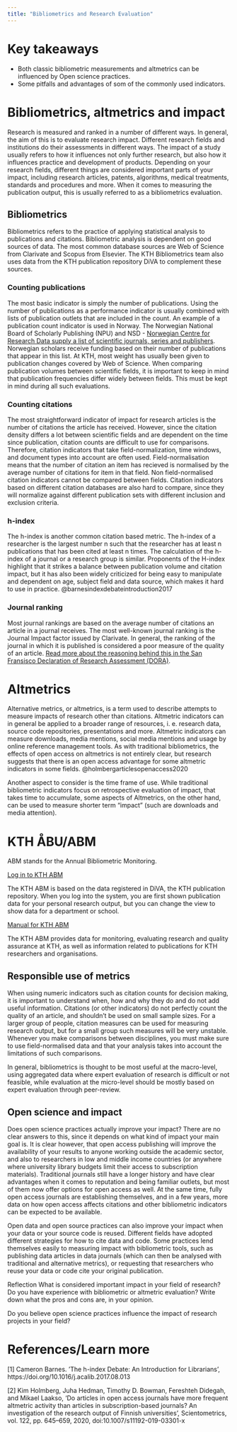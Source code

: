 ```yaml
---
title: "Bibliometrics and Research Evaluation"
---
```


# Key takeaways
- Both classic bibliometric measurements and altmetrics can be influenced by Open science practices.
- Some pitfalls and advantages of som of the commonly used indicators.

# Bibliometrics, altmetrics and impact
Research is measured and ranked in a number of different ways. In general, the aim of this is to evaluate research impact. Different research fields and institutions do their assessments in different ways. The impact of a study usually refers to how it influences not only further research, but also how it influences practice and development of products. Depending on your research fields, different things are considered important parts of your impact, including research articles, patents, algorithms, medical treatments, standards and procedures and more. When it comes to measuring the publication output, this is usually referred to as a bibliometrics evaluation.

## Bibliometrics
Bibliometrics refers to the practice of applying statistical analysis to publications and citations. Bibliometric analysis is dependent on good sources of data. The most common database sources are Web of Science from Clarivate and Scopus from Elsevier. The KTH Bibliometrics team also uses data from the KTH publication repository DiVA to complement these sources. 

### Counting publications
The most basic indicator is simply the number of publications. Using the number of publications as a performance indicator is usually combined with lists of publication outlets that are included in the count. An example of a publication count indicator is used in Norway. The Norwegian National Board of Scholarly Publishing (NPU) and NSD - [Norwegian Centre for Research Data supply a list of scientific journals, series and publishers](https://dbh.nsd.uib.no/publiseringskanaler/Forside). Norwegian scholars receive funding based on their number of publications that appear in this list. At KTH, most weight has usually been given to publication changes covered by Web of Science. When comparing publication volumes between scientific fields, it is important to keep in mind that publication frequencies differ widely between fields. This must be kept in mind during all such evaluations.

### Counting citations
The most straightforward indicator of impact for research articles is the number of citations the article has received. However, since the citation density differs a lot between scientific fields and are dependent on the time since publication, citation counts are difficult to use for comparisons. Therefore, citation indicators that take field-normalization, time windows, and document types into account are often used. Field-normalisation means that the number of citation an item has recieved is normalised by the average number of citations for item in that field. Non field-normalised citation indicators cannot be compared between fields. Citation indicators based on different citation databases are also hard to compare, since they will normalize against different publication sets with different inclusion and exclusion criteria.

### h-index
The h-index is another common citation based metric. The h-index of a researcher is the largest number n such that the researcher has at least n publications that has been cited at least n times. The calculation of the h-index of a journal or a research group is similar. Proponents of the H-index highlight that it strikes a balance between publication volume and citation impact, but it has also been widely criticized for being easy to manipulate and dependent on age, subject field and data source, which makes it hard to use in practice. @barnesindexdebateintroduction2017 

### Journal ranking
Most journal rankings are based on the average number of citations an article in a journal receives. The most well-known journal ranking is the Journal Impact factor issued by Clarivate. In general, the ranking of the journal in which it is published is considered a poor measure of the quality of an article. [Read more about the reasoning behind this in the San Fransisco Declaration of Research Assessment (DORA)](https://sfdora.org/read/). 

# Altmetrics
Alternative metrics, or altmetrics, is a term used to describe attempts to measure impacts of research other than citations. Altmetric indicators can in general be applied to a broader range of resources, i. e. research data, source code repositories, presentations and more. Altmetric indicators can measure downloads, media mentions, social media mentions and usage by online reference management tools. As with traditional bibliometrics, the effects of open access on altmetrics is not entirely clear, but research suggests that there is an open access advantage for some altmetric indicators in some fields. @holmbergarticlesopenaccess2020

Another aspect to consider is the time frame of use. While traditional bibliometric indicators focus on retrospective evaluation of impact, that takes time to accumulate, some aspects of Altmetrics, on the other hand, can be used to measure shorter term “impact” (such are downloads and media attention).

# KTH ÅBU/ABM
ABM stands for the Annual Bibliometric Monitoring. 

[Log in to KTH ABM](https://abm.sys.kth.se/app/abm)

The KTH ABM is based on the data registered in DiVA, the KTH publication repository. When you log into the system, you are first shown publication data for your personal research output, but you can change the view to show data for a department or school. 

[Manual for KTH ABM](https://kth-library.github.io/abm/ABM_guide.pdf) 

The KTH ABM provides data for monitoring, evaluating research and quality assurance at KTH, as well as information related to publications for KTH researchers and organisations.

## Responsible use of metrics
When using numeric indicators such as citation counts for decision making, it is important to understand when, how and why they do and do not add useful information. Citations (or other indicators) do not perfectly count the quality of an article, and shouldn't be used on small sample sizes. For a larger group of people, citation measures can be used for measuring research output, but for a small group such measures will be very unstable. Whenever you make comparisons between disciplines, you must make sure to use field-normalised data and that your analysis takes into account the limitations of such comparisons.

In general, bibliometrics is thought to be most useful at the macro-level, using aggregated data where expert evaluation of research is difficult or not feasible, while evaluation at the micro-level should be mostly based on expert evaluation through peer-review.

## Open science and impact
Does open science practices actually improve your impact? There are no clear answers to this, since it depends on what kind of impact your main goal is. It is clear however, that open access publishing will improve the availability of your results to anyone working outside the academic sector, and also to researchers in low and middle income countries (or anywhere where university library budgets limit their access to subscription materials). Traditional journals still have a longer history and have clear advantages when it comes to reputation and being familiar outlets, but most of them now offer options for open access as well. At the same time, fully open access journals are establishing themselves, and in a few years, more data on how open access affects citations and other bibliometric indicators can be expected to be available.

Open data and open source practices can also improve your impact when your data or your source code is reused. Different fields have adopted different strategies for how to cite data and code. Some practices lend themselves easily to measuring impact with bibliometric tools, such as publishing data articles in data journals (which can then be analysed with traditional and alternative metrics), or requesting that researchers who reuse your data or code cite your original publication.

Reflection
What is considered important impact in your field of research? Do you have experience with bibliometric or altmetric evaluation? Write down what the pros and cons are, in your opinion.

Do you believe open science practices influence the impact of research projects in your field?

# References/Learn more
::: {#refs}
:::
[1] Cameron Barnes. ’The h-index Debate: An Introduction for Librarians’, https://doi.org/10.1016/j.acalib.2017.08.013

[2] Kim Holmberg, Juha Hedman, Timothy D. Bowman, Fereshteh Didegah, and Mikael Laakso, ‘Do articles in open access journals have more frequent altmetric activity than articles in subscription-based journals? An investigation of the research output of Finnish universities’, Scientometrics, vol. 122, pp. 645–659, 2020, doi:10.1007/s11192-019-03301-x